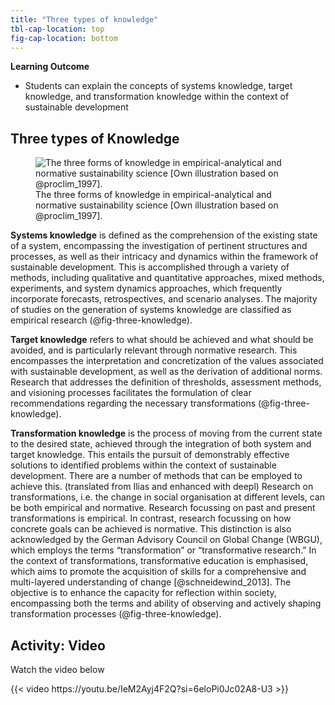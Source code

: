 ```yaml
---
title: "Three types of knowledge"
tbl-cap-location: top
fig-cap-location: bottom
---
```


::::: learning
::: learning-header
**Learning Outcome**
:::

::: learning-body
-   Students can explain the concepts of systems knowledge, target knowledge, and transformation knowledge within the context of sustainable development
:::
:::::

## Three types of Knowledge

![The three forms of knowledge in empirical-analytical and normative sustainability science [Own illustration based on @proclim_1997].](images/Three-Knowledge-Types.jpg){#fig-three-knowledge}

**Systems knowledge** is defined as the comprehension of the existing state of a system, encompassing the investigation of pertinent structures and processes, as well as their intricacy and dynamics within the framework of sustainable development. This is accomplished through a variety of methods, including qualitative and quantitative approaches, mixed methods, experiments, and system dynamics approaches, which frequently incorporate forecasts, retrospectives, and scenario analyses. The majority of studies on the generation of systems knowledge are classified as empirical research (@fig-three-knowledge).

**Target knowledge** refers to what should be achieved and what should be avoided, and is particularly relevant through normative research. This encompasses the interpretation and concretization of the values associated with sustainable development, as well as the derivation of additional norms. Research that addresses the definition of thresholds, assessment methods, and visioning processes facilitates the formulation of clear recommendations regarding the necessary transformations (@fig-three-knowledge).

**Transformation knowledge** is the process of moving from the current state to the desired state, achieved through the integration of both system and target knowledge. This entails the pursuit of demonstrably effective solutions to identified problems within the context of sustainable development. There are a number of methods that can be employed to achieve this. (translated from Ilias and enhanced with deepl) Research on transformations, i.e. the change in social organisation at different levels, can be both empirical and normative. Research focussing on past and present transformations is empirical. In contrast, research focussing on how concrete goals can be achieved is normative. This distinction is also acknowledged by the German Advisory Council on Global Change (WBGU), which employs the terms "transformation" or "transformative research." In the context of transformations, transformative education is emphasised, which aims to promote the acquisition of skills for a comprehensive and multi-layered understanding of change [@schneidewind_2013]. The objective is to enhance the capacity for reflection within society, encompassing both the terms and ability of observing and actively shaping transformation processes (@fig-three-knowledge).

::: {.callout-caution collapse="false" icon="false"}
## Activity: Video

Watch the video below

{{< video https://youtu.be/IeM2Ayj4F2Q?si=6eloPi0Jc02A8-U3 >}}
:::
